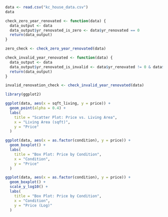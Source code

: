 ```r
data <- read.csv("kc_house_data.csv")
data
```

```r
check_zero_year_renovated <- function(data) {
  data_output <- data
  data_output$yr_renovated_is_zero <- data$yr_renovated == 0
  return(data_output)
}

zero_check <- check_zero_year_renovated(data)
```

```r
check_invalid_year_renovated <- function(data) {
  data_output <- data
  data_output$yr_renovated_is_invalid <- data$yr_renovated != 0 & data$yr_renovated < data$yr_built
  return(data_output)
}

invalid_renovation_check <- check_invalid_year_renovated(data)
```

```r
library(ggplot2)

ggplot(data, aes(x = sqft_living, y = price)) +
  geom_point(alpha = 0.4) +
  labs(
    title = "Scatter Plot: Price vs. Living Area",
    x = "Living Area (sqft)",
    y = "Price"
  )
```
```r
ggplot(data, aes(x = as.factor(condition), y = price)) +
  geom_boxplot() +
  labs(
    title = "Box Plot: Price by Condition",
    x = "Condition",
    y = "Price"
  )
```
```r
ggplot(data, aes(x = as.factor(condition), y = price)) +
  geom_boxplot() +
  scale_y_log10() +
  labs(
    title = "Box Plot: Price by Condition",
    x = "Condition",
    y = "Price (Log)"
  )
```

